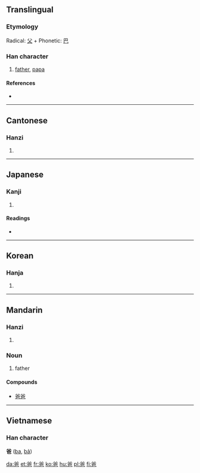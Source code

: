 ==Translingual==

===Etymology===
Radical: [[父]] + Phonetic: [[巴]]

===Han character===
{{Han char|rn=88|rad=父|as=04|sn=8|four=8071<sub>7</sub>|canj=金大日山 (CKAU)}}

# [[father]], [[papa]]

====References====
* {{Han ref|kx=0690.030|dkj=19723|dj=1103.020|hdz=32039.050|uh=7238|ud=29240|bh=AAA8|bd=43688}}

----

==Cantonese==

===Hanzi===
{{yue-hanzi|jyut=|y=ba1}}

# {{defn|Cantonese|sort=父04}}

----

==Japanese==

===Kanji===
{{ja-kanji|grade=|rs=父04}}

# {{defn|Japanese|sort=父04}}

====Readings====
* {{ja-readings|on=[[は]] (ha), [[ば]] (ba)|kun=}}

----

==Korean==

===Hanja===
{{ko-hanja|hangeul=파|eumhun=|rv=pa|mr=p'a|y=pha}}

# {{defn|Korean|sort=父04}}

----

==Mandarin==

===Hanzi===
{{cmn-hanzi|pin=[[bà]] ([[ba4]])|wg=pa<sup>4</sup>}}

# {{defn|Mandarin|sort=父04}}

===Noun===
{{infl|cmn|noun|sc=Hani}}{{zh-attention|needs inflection template}}

# {{colloquial|lang=cmn}} father

====Compounds====
* [[爸爸]]

----

==Vietnamese==
===Han character===
'''爸''' ([[ba]], [[bả]])

[[da:爸]]
[[et:爸]]
[[fr:爸]]
[[ko:爸]]
[[hu:爸]]
[[pl:爸]]
[[fi:爸]]